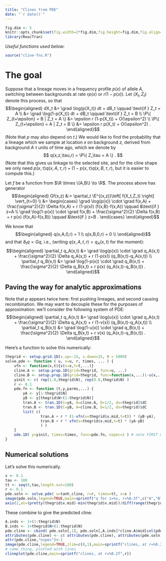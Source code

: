 ```yaml
---
title: "Clines from PDE"
date: "`r date()`"
---
```


$$
\newcommand{\E}{\mathbb{E}}
\renewcommand{\P}{\mathbb{P}}
\newcommand{\R}{\mathbb{R}}
\DeclareMathOperator{\sgn}{sgn}
\newcommand{\grad}{\nabla}
$$

```r
fig.dim <- 5
knitr::opts_chunk$set(fig.width=2*fig.dim,fig.height=fig.dim,fig.align='center')
library(ReacTran)
```

*Useful functions used below:*
```r
source("cline-fns.R")
```

The goal
========


Suppose that a lineage moves in a frequency profile $p(x)$ of allele $A$,
switching between backgrounds at rate $r p(x)$ or $r (1-p(x))$.
Let $(X_t,Z_t)$ denote this process,
so that
$$\begin{aligned}
    dX_t &= \grad \log(p(X_t)) dt + dB_t  \qquad \text{if } Z_t = A \\
         &= \grad \log(1-p(X_t)) dt + dB_t  \qquad \text{if } Z_t = B \\
    \P\{ Z_{t+\epsilon} = B | Z_t = A \} &= \epsilon r (1-p(X_t)) + O(\epsilon^2) \\
    \P\{ Z_{t+\epsilon} = A | Z_t = B \} &= \epsilon r p(X_t) + O(\epsilon^2) .
\end{aligned}$$
(Note that $p$ may also depend on $t$.)
We would like to find the probability that 
a lineage which we sample at location $x$ on background $z$,
derived from background $A$ $\tau$ units of time ago,
which we denote by
$$
q(x,z,\tau,r) = \P\{ Z_\tau = A \} .
$$
(Note that this gives us linkage to the selected site,
and for the cline shape we only need $p(x,\tau) q(x,A,\tau,r) + (1-p(x,\tau) q(x,B,\tau,r)$,
but it is easier to compute this.)

Let $f$ be a function from $\R \times \{A,B\} \to \R$.
The process above has generator
$$\begin{aligned}
    Gf(x,z) 
    &:= \partial_t \E^{(x,z)}\left[ f(X_t,Z_t) \right] \vert_{t=0} \\
    &= \begin{cases}
    \grad \log(p(x)) \cdot \grad f(x,A) + \frac{\sigma^2}{2} \Delta f(x,A) + r (1-p(x)) (f(x,B)-f(x,A)) \qquad &\text{if } z=A \\
    \grad \log(1-p(x)) \cdot \grad f(x,B) + \frac{\sigma^2}{2} \Delta f(x,B) + r p(x) (f(x,A)-f(x,B)) \qquad &\text{if } z=B .
    \end{cases}
\end{aligned}$$

We know that 
$$\begin{aligned}
q(x,A,0,r) = 1  \\
q(x,B,0,r) = 0  \\
\end{aligned}$$
and that $\partial_t q = G q$, i.e.,
(writing $q(x,A,t,r) = q_A(x,t)$ for the moment):
$$\begin{aligned}
    \partial_t q_A(x,t)
        &= 
        \grad \log(p(x)) \cdot \grad q_A(x,t) + \frac{\sigma^2}{2} \Delta q_A(x,t) + r (1-p(x)) (q_B(x,t)-q_A(x,t)) \\
    \partial_t q_B(x,t)
        &= 
        \grad \log(1-p(x)) \cdot \grad q_B(x,t) + \frac{\sigma^2}{2} \Delta q_B(x,t) + r p(x) (q_A(x,t)-q_B(x,t)) .
\end{aligned}$$

Paving the way for analytic approximations
------------------------------------------

Note that $p$ appears twice here:
first pushing lineages, and second causing recombination.
We may want to decouple these for the purposes of approximation:
we'll consider the following system of PDE:
$$\begin{aligned}
    \partial_t q_A(x,t)
        &= 
        \grad \log(u(x)) \cdot \grad q_A(x,t) + \frac{\sigma^2}{2} \Delta q_A(x,t) + r (1-v(x)) (q_B(x,t)-q_A(x,t)) \\
    \partial_t q_B(x,t)
        &= 
        \grad \log(1-u(x)) \cdot \grad q_B(x,t) + \frac{\sigma^2}{2} \Delta q_B(x,t) + r v(x) (q_A(x,t)-q_B(x,t)) .
\end{aligned}$$

Here's a function to solve this numerically:
```r
thegrid <- setup.grid.1D(x.up=-15, x.down=15, N = 5000)
solve.pde <- function ( u, v=u, r, times, ... ) {
    vfn <- function(x,t){v(x=x,t=t,...)}
    cline.A <- setup.prop.1D(grid=thegrid, func=u, ...)
    cline.B <- setup.prop.1D(grid=thegrid, func=function(x,...)1-u(x,...), ...)
    yinit <- c( rep(1.0,thegrid$N), rep(0.0,thegrid$N) )
    r <- 0.1
    pde.fn <- function (t,y,parms,...) {
        yA <- y[1:thegrid$N]
        yB <- y[thegrid$N+(1:thegrid$N)]
        tran.A <- tran.1D(C=yA, A=cline.A, D=1/2, dx=thegrid)$dC
        tran.B <- tran.1D(C=yB, A=cline.B, D=1/2, dx=thegrid)$dC
        list( c( 
                tran.A + r * (1-vfn(x=thegrid$x.mid,t=t)) * (yB-yA),
                tran.B + r * vfn(x=thegrid$x.mid,t=t) * (yA-yB)
                ) )
    }
    ode.1D( y=yinit, times=times, func=pde.fn, nspec=2 ) # note FIRST COLUMN IS TIME
}
```


Numerical solutions
-------------------

Let's solve this numerically.
```r
s <- 0.1
tau <- 100
tt <- seq(0,tau,length.out=100)
r <- 0.1
pde.soln <- solve.pde( u=tanh_cline, r=r, times=tt, s=s )
image(pde.soln,legend=TRUE,main=sprintf("q for z=%s, r=%0.3f",c("A","B"),r), yaxt='n', ylab='space',zlim=c(0,1))
axis(2,at=(pretty(thegrid$x.mid)-min(thegrid$x.mid))/diff(range(thegrid$x.mid)),labels=pretty(thegrid$x.mid))
```
These combine to give the predicted cline:
```r
A.inds <- 1+(1:thegrid$N)
B.inds <- 1+thegrid$N+(1:thegrid$N)
pde.cline <- cbind( pde.soln[,1], pde.soln[,A.inds]*cline.A$mid[col(pde.soln[,A.inds])] + pde.soln[,B.inds]*cline.B$mid[col(pde.soln[,B.inds])] )
attributes(pde.cline) <- c( attributes(pde.cline), attributes(pde.soln)[setdiff(names(attributes(pde.soln)),c("dim","dimnames"))] )
attr(pde.cline,"nspec")<-1
image(pde.cline,legend=TRUE,zlim=c(0,1),main=sprintf("clines, at r=%0.2f",r))
# same thing, plotted with lines
clineplot(pde.cline,main=sprintf("clines, at r=%0.2f",r))
```
